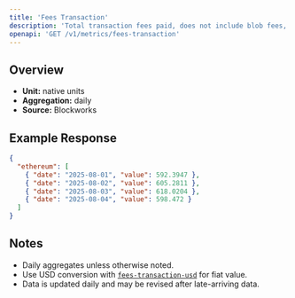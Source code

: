 ```yaml
---
title: 'Fees Transaction'
description: 'Total transaction fees paid, does not include blob fees, out-of-protocol tips, or additional sources of revenue'
openapi: 'GET /v1/metrics/fees-transaction'
---
```


## Overview

- **Unit:** native units
- **Aggregation:** daily
- **Source:** Blockworks



## Example Response

```json
{
  "ethereum": [
    { "date": "2025-08-01", "value": 592.3947 },
    { "date": "2025-08-02", "value": 605.2811 },
    { "date": "2025-08-03", "value": 618.0204 },
    { "date": "2025-08-04", "value": 598.472 }
  ]
}
```

## Notes
- Daily aggregates unless otherwise noted.
- Use USD conversion with [`fees-transaction-usd`](/api-reference/metrics/ethereum/fees-transaction-usd) for fiat value.
- Data is updated daily and may be revised after late-arriving data.
